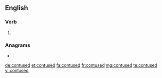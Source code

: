 ==English==

===Verb===
{{head|en|verb form}}

# {{en-past of|contuse}}

===Anagrams===
* {{l|en|uncosted}}

[[de:contused]]
[[et:contused]]
[[fa:contused]]
[[fr:contused]]
[[mg:contused]]
[[te:contused]]
[[vi:contused]]